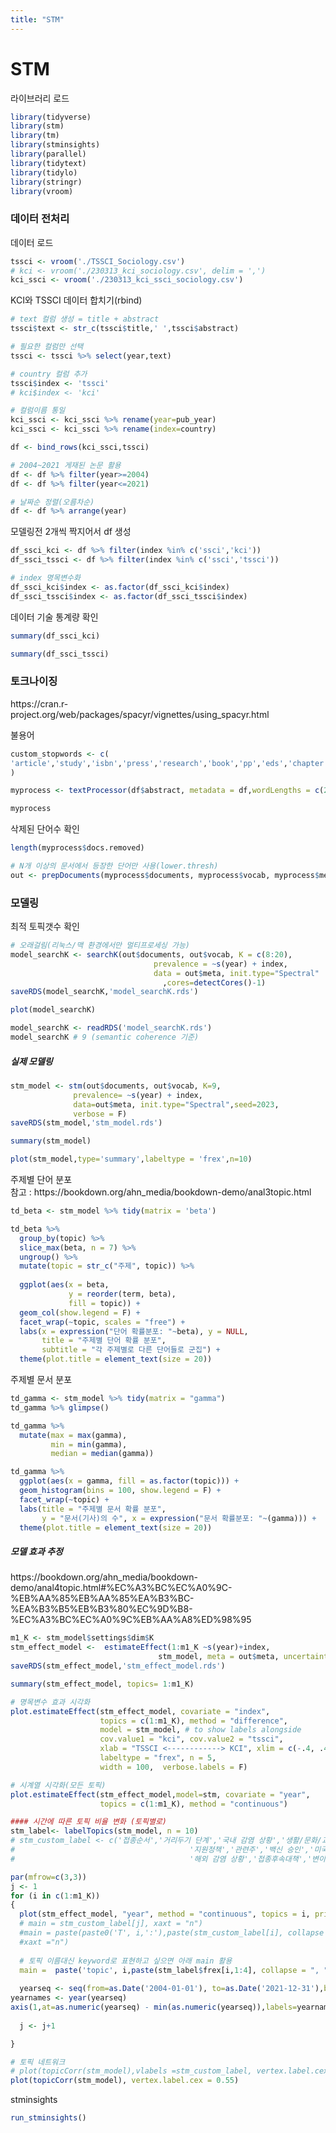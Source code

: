 ```yaml
---
title: "STM"
---
```


# STM

라이브러리 로드

```r
library(tidyverse)
library(stm)
library(tm)
library(stminsights)
library(parallel)
library(tidytext)
library(tidylo)
library(stringr)
library(vroom)
```

### 데이터 전처리

데이터 로드

```r
tssci <- vroom('./TSSCI_Sociology.csv')
# kci <- vroom('./230313_kci_sociology.csv', delim = ',')
kci_ssci <- vroom('./230313_kci_ssci_sociology.csv')
```

KCI와 TSSCI 데이터 합치기(rbind)

```r
# text 컬럼 생성 = title + abstract
tssci$text <- str_c(tssci$title,' ',tssci$abstract)
```

```r
# 필요한 컬럼만 선택
tssci <- tssci %>% select(year,text)
```

```r
# country 컬럼 추가
tssci$index <- 'tssci'
# kci$index <- 'kci'
```

```r
# 컬럼이름 통일
kci_ssci <- kci_ssci %>% rename(year=pub_year)
kci_ssci <- kci_ssci %>% rename(index=country)
```

```r
df <- bind_rows(kci_ssci,tssci)
```

```r
# 2004~2021 게재된 논문 활용
df <- df %>% filter(year>=2004)
df <- df %>% filter(year<=2021)

# 날짜순 정렬(오름차순)
df <- df %>% arrange(year)
```

모델링전 2개씩 짝지어서 df 생성

```r
df_ssci_kci <- df %>% filter(index %in% c('ssci','kci'))
df_ssci_tssci <- df %>% filter(index %in% c('ssci','tssci'))
```

```r
# index 명목변수화
df_ssci_kci$index <- as.factor(df_ssci_kci$index)
df_ssci_tssci$index <- as.factor(df_ssci_tssci$index)
```

데이터 기술 통계량 확인

```r
summary(df_ssci_kci)
```

```r
summary(df_ssci_tssci)
```

### 토크나이징

https://cran.r-project.org/web/packages/spacyr/vignettes/using_spacyr.html

불용어

```r
custom_stopwords <- c(
'article','study','isbn','press','research','book','pp','eds','chapter','vol','acknowledgements','acknowledgments','paper','bibliography', 'appendix', 'preface', 'references', 'introduction', 'index', 'notes', 'conclusion', 'review','http','et','al','doi',"edited", "volume", "chapters", "editor","editors"
)
```

```r
myprocess <- textProcessor(df$abstract, metadata = df,wordLengths = c(2,Inf), lowercase = T, removenumbers = T, removepunctuation = T, removestopwords = T, stem=T, customstopwords = custom_stopwords)
```

```r
myprocess
```

삭제된 단어수 확인

```r
length(myprocess$docs.removed)
```

```r
# N개 이상의 문서에서 등장한 단어만 사용(lower.thresh)
out <- prepDocuments(myprocess$documents, myprocess$vocab, myprocess$meta,lower.thresh = 50)
```

### 모델링

최적 토픽갯수 확인

```r
# 오래걸림(리눅스/맥 환경에서만 멀티프로세싱 가능)
model_searchK <- searchK(out$documents, out$vocab, K = c(8:20),
                                prevalence = ~s(year) + index,
                                data = out$meta, init.type="Spectral"
                                  ,cores=detectCores()-1)
saveRDS(model_searchK,'model_searchK.rds')
```

```r
plot(model_searchK)
```

```r
model_searchK <- readRDS('model_searchK.rds')
model_searchK # 9 (semantic coherence 기준)
```

##### 실제 모델링

```r
stm_model <- stm(out$documents, out$vocab, K=9,
              prevalence= ~s(year) + index,
              data=out$meta, init.type="Spectral",seed=2023,
              verbose = F)
saveRDS(stm_model,'stm_model.rds')
```

```r
summary(stm_model)
```

```r
plot(stm_model,type='summary',labeltype = 'frex',n=10)
```

주제별 단어 분포\
참고 : https://bookdown.org/ahn_media/bookdown-demo/anal3topic.html

```r
td_beta <- stm_model %>% tidy(matrix = 'beta') 

td_beta %>% 
  group_by(topic) %>% 
  slice_max(beta, n = 7) %>% 
  ungroup() %>% 
  mutate(topic = str_c("주제", topic)) %>% 
  
  ggplot(aes(x = beta, 
             y = reorder(term, beta),
             fill = topic)) +
  geom_col(show.legend = F) +
  facet_wrap(~topic, scales = "free") +
  labs(x = expression("단어 확률분포: "~beta), y = NULL,
       title = "주제별 단어 확률 분포",
       subtitle = "각 주제별로 다른 단어들로 군집") +
  theme(plot.title = element_text(size = 20))
```

주제별 문서 분포

```r
td_gamma <- stm_model %>% tidy(matrix = "gamma") 
td_gamma %>% glimpse()
```

```r
td_gamma %>% 
  mutate(max = max(gamma),
         min = min(gamma),
         median = median(gamma))
```

```r
td_gamma %>% 
  ggplot(aes(x = gamma, fill = as.factor(topic))) +
  geom_histogram(bins = 100, show.legend = F) +
  facet_wrap(~topic) + 
  labs(title = "주제별 문서 확률 분포",
       y = "문서(기사)의 수", x = expression("문서 확률분포: "~(gamma))) +
  theme(plot.title = element_text(size = 20))
```

##### 모델 효과 추정

https://bookdown.org/ahn_media/bookdown-demo/anal4topic.html#%EC%A3%BC%EC%A0%9C-%EB%AA%85%EB%AA%85%EA%B3%BC-%EA%B3%B5%EB%B3%80%EC%9D%B8-%EC%A3%BC%EC%A0%9C%EB%AA%A8%ED%98%95

```r
m1_K <- stm_model$settings$dim$K
stm_effect_model <-  estimateEffect(1:m1_K ~s(year)+index,
                                 stm_model, meta = out$meta, uncertainty = "Global")
saveRDS(stm_effect_model,'stm_effect_model.rds')
```

```r
summary(stm_effect_model, topics= 1:m1_K)
```

```r
# 명목변수 효과 시각화
plot.estimateEffect(stm_effect_model, covariate = "index", 
                    topics = c(1:m1_K), method = "difference",
                    model = stm_model, # to show labels alongside
                    cov.value1 = "kci", cov.value2 = "tssci",
                    xlab = "TSSCI <------------> KCI", xlim = c(-.4, .4),
                    labeltype = "frex", n = 5, 
                    width = 100,  verbose.labels = F)
```

```r
# 시계열 시각화(모든 토픽)
plot.estimateEffect(stm_effect_model,model=stm, covariate = "year", 
                    topics = c(1:m1_K), method = "continuous")
```

```r
#### 시간에 따른 토픽 비율 변화 (토픽별로)
stm_label<- labelTopics(stm_model, n = 10)
# stm_custom_label <- c('접종순서','거리두기 단계','국내 감염 상황','생활/문화/교육','관련연구/기술',
#                                       '지원정책','관련주','백신 승인','미국 대선','경제 전망','정부/청와대',
#                                       '해외 감염 상황','접종후속대책','변이 바이러스','국제협력','증상/전파','백신/치료제 개발','부작용')

par(mfrow=c(3,3))
j <- 1
for (i in c(1:m1_K))
{
  plot(stm_effect_model, "year", method = "continuous", topics = i, printlegend = F,
  # main = stm_custom_label[j], xaxt = "n")
  #main = paste(paste0('T', i,':'),paste(stm_custom_label[i], collapse = ", "),sep=' '),
  #xaxt ="n")
  
  # 토픽 이름대신 keyword로 표현하고 싶으면 아래 main 활용 
  main =  paste('topic', i,paste(stm_label$frex[i,1:4], collapse = ", "),sep=' '))
  
  yearseq <- seq(from=as.Date('2004-01-01'), to=as.Date('2021-12-31'),by='year')
yearnames <- year(yearseq)
axis(1,at=as.numeric(yearseq) - min(as.numeric(yearseq)),labels=yearnames)
  
  j <- j+1

}
```

```r
# 토픽 네트워크
# plot(topicCorr(stm_model),vlabels =stm_custom_label, vertex.label.cex = 0.55)
plot(topicCorr(stm_model), vertex.label.cex = 0.55)
```

stminsights

```r
run_stminsights()
```
